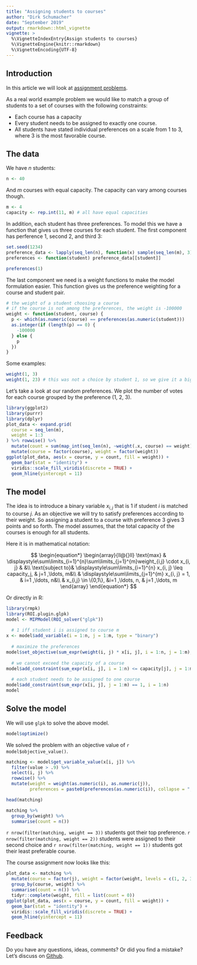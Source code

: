 ```yaml
---
title: "Assigning students to courses"
author: "Dirk Schumacher"
date: "September 2019"
output: rmarkdown::html_vignette
vignette: >
  %\VignetteIndexEntry{Assign students to courses}
  %\VignetteEngine{knitr::rmarkdown}
  %\VignetteEncoding{UTF-8}
---
```



## Introduction

In this article we will look at [assignment problems](https://en.wikipedia.org/wiki/Generalized_assignment_problem). 

As a real world example problem we would like to match a group of students to a set of courses with the following constraints:

* Each course has a capacity
* Every student needs to be assigned to exactly one course. 
* All students have stated individual preferences on a scale from 1 to 3, where 3 is the most favorable course.

## The data

We have $n$ students:
```r
n <- 40
```

And $m$ courses with equal capacity. The capacity can vary among courses though.
```r
m <- 4
capacity <- rep.int(11, m) # all have equal capacities
```

In addition, each student has three preferences. To model this we have a function that gives us three courses for each student. The first component has perference 1, second 2, and third 3:
```r
set.seed(1234)
preference_data <- lapply(seq_len(n), function(x) sample(seq_len(m), 3))
preferences <- function(student) preference_data[[student]]
```

```r
preferences(1)
```

The last component we need is a weight functions to make the model formulation easier.
This function gives us the preference weighting for a course and student pair.

```r
# the weight of a student choosing a course
# if the course is not among the preferences, the weight is -100000
weight <- function(student, course) {
  p <- which(as.numeric(course) == preferences(as.numeric(student)))
  as.integer(if (length(p) == 0) {
    -100000
  } else {
    p
  })
}
```

Some examples:
```r
weight(1, 3)
weight(1, 23) # this was not a choice by student 1, so we give it a big penalty
```

Let's take a look at our random preferences. We plot the number of votes for each course grouped by the preference (1, 2, 3).
```r
library(ggplot2)
library(purrr)
library(dplyr)
plot_data <- expand.grid(
  course = seq_len(m),
  weight = 1:3
) %>% rowwise() %>% 
  mutate(count = sum(map_int(seq_len(n), ~weight(.x, course) == weight))) %>% 
  mutate(course = factor(course), weight = factor(weight))
ggplot(plot_data, aes(x = course, y = count, fill = weight)) + 
  geom_bar(stat = "identity") + 
  viridis::scale_fill_viridis(discrete = TRUE) + 
  geom_hline(yintercept = 11)
```

## The model

The idea is to introduce a binary variable $x_{i, j}$ that is $1$ if student $i$ is matched to course $j$. As an objective we will try to satisfy preferences according to their weight. So assigning a student to a course with preference 3 gives 3 points and so forth. The model assumes, that the total capacity of the courses is enough for all students.

Here it is in mathematical notation:

$$
\begin{equation*}
\begin{array}{ll@{}ll}
\text{max}  & \displaystyle\sum\limits_{i=1}^{n}\sum\limits_{j=1}^{m}weight_{i,j} \cdot x_{i, j} & &\\
\text{subject to}& \displaystyle\sum\limits_{i=1}^{n}   x_{i, j} \leq capacity_j,  & j=1 ,\ldots, m&\\
                 & \displaystyle\sum\limits_{j=1}^{m}   x_{i, j} = 1,  & i=1 ,\ldots, n&\\
                 &                                                x_{i,j} \in \{0,1\}, &i=1 ,\ldots, n, & j=1 ,\ldots, m
\end{array}
\end{equation*}
$$

Or directly in R:

```r
library(rmpk)
library(ROI.plugin.glpk)
model <- MIPModel(ROI_solver("glpk"))
  
  # 1 iff student i is assigned to course m
x <- model$add_variable(i = 1:n, j = 1:m, type = "binary")
  
  # maximize the preferences
model$set_objective(sum_expr(weight(i, j) * x[i, j], i = 1:n, j = 1:m), sense = "max")
  
  # we cannot exceed the capacity of a course
model$add_constraint(sum_expr(x[i, j], i = 1:n) <= capacity[j], j = 1:m) 
  
  # each student needs to be assigned to one course
model$add_constraint(sum_expr(x[i, j], j = 1:m) == 1, i = 1:n)
model
```

## Solve the model

We will use `glpk` to solve the above model.

```r
model$optimize()
```

We solved the problem with an objective value of `r model$objective_value()`.

```r
matching <- model$get_variable_value(x[i, j]) %>%
  filter(value > .9) %>%  
  select(i, j) %>% 
  rowwise() %>% 
  mutate(weight = weight(as.numeric(i), as.numeric(j)), 
         preferences = paste0(preferences(as.numeric(i)), collapse = ",")) %>% ungroup
```

```r
head(matching)
```


```r
matching %>% 
  group_by(weight) %>% 
  summarise(count = n())
```



`r nrow(filter(matching, weight == 3))` students got their top preference.
`r nrow(filter(matching, weight == 2))` students were assigned to their second choice and `r nrow(filter(matching, weight == 1))` students got their least preferable course.

The course assignment now looks like this:

```r
plot_data <- matching %>% 
  mutate(course = factor(j), weight = factor(weight, levels = c(1, 2, 3))) %>% 
  group_by(course, weight) %>% 
  summarise(count = n()) %>% 
  tidyr::complete(weight, fill = list(count = 0))
ggplot(plot_data, aes(x = course, y = count, fill = weight)) + 
  geom_bar(stat = "identity") + 
  viridis::scale_fill_viridis(discrete = TRUE) + 
  geom_hline(yintercept = 11)
```



## Feedback

Do you have any questions, ideas, comments? Or did you find a mistake? Let's discuss on [Github](https://github.com/dirkschumacher/rmpk/issues).
